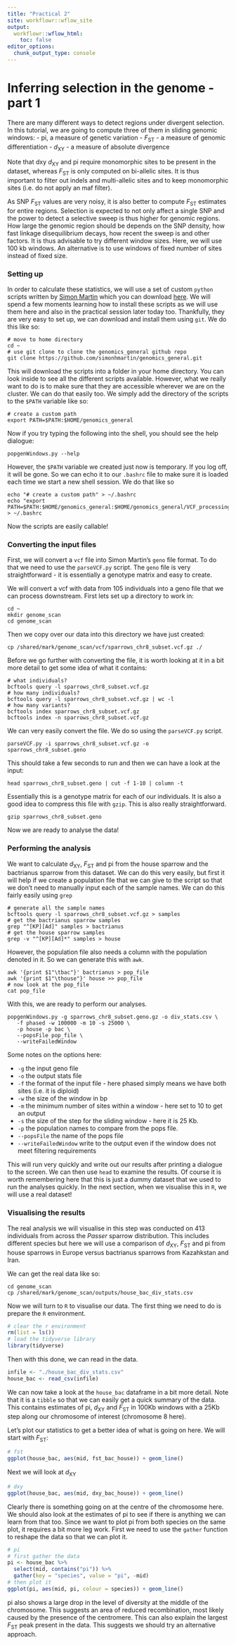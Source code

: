 ```yaml
---
title: "Practical 2"
site: workflowr::wflow_site
output:
  workflowr::wflow_html:
    toc: false
editor_options:
  chunk_output_type: console
---
```


# Inferring selection in the genome - part 1

There are many different ways to detect regions under divergent selection. In this tutorial, we are going to compute three of them in sliding genomic windows:
- pi, a measure of genetic variation
- *F*<sub>ST</sub> - a measure of genomic differentiation
- *d*<sub>XY</sub> - a measure of absolute divergence

Note that dxy *d*<sub>XY</sub> and pi require monomorphic sites to be present in the dataset, whereas  *F*<sub>ST</sub> is only computed on bi-allelic sites. It is thus important to filter out indels and multi-allelic sites and to keep monomorphic sites (i.e. do not apply an maf filter).

As SNP  *F*<sub>ST</sub> values are very noisy, it is also better to compute  *F*<sub>ST</sub> estimates for entire regions. Selection is expected to not only affect a single SNP and the power to detect a selective sweep is thus higher for genomic regions. How large the genomic region should be depends on the SNP density, how fast linkage disequilibrium decays, how recent the sweep is and other factors. It is thus advisable to try different window sizes. Here, we will use 100 kb windows. An alternative is to use windows of fixed number of sites instead of fixed size.

### Setting up

In order to calculate these statistics, we will use a set of custom `python` scripts written by [Simon Martin](https://simonmartinlab.org/) which you can download [here](https://github.com/simonhmartin/genomics_general). We will spend a few moments learning how to install these scripts as we will use them here and also in the practical session later today too. Thankfully, they are very easy to set up, we can download and install them using `git`. We do this like so:

```shell
# move to home directory
cd ~
# use git clone to clone the genomics_general github repo
git clone https://github.com/simonhmartin/genomics_general.git
```

This will download the scripts into a folder in your home directory. You can look inside to see all the different scripts available. However, what we really want to do is to make sure that they are accessible wherever we are on the cluster. We can do that easily too. We simply add the directory of the scripts to the `$PATH` variable like so:

```shell
# create a custom path
export PATH=$PATH:$HOME/genomics_general
```

Now if you try typing the following into the shell, you should see the help dialogue:

```shell
popgenWindows.py --help
```

However, the `$PATH` variable we created just now is temporary. If you log off, it will be gone. So we can echo it to our `.bashrc` file to make sure it is loaded each time we start a new shell session. We do that like so

```shell
echo "# create a custom path" > ~/.bashrc
echo "export PATH=$PATH:$HOME/genomics_general:$HOME/genomics_general/VCF_processing" > ~/.bashrc
```

Now the scripts are easily callable!

### Converting the input files

First, we will convert a `vcf` file into Simon Martin's `geno` file format. To do that we need to use the `parseVCF.py` script. The `geno` file is very straightforward - it is essentially a genotype matrix and easy to create.

We will convert a vcf with data from 105 individuals into a geno file that we can process downstream. First lets set up a directory to work in:

```shell
cd ~
mkdir genome_scan
cd genome_scan
```
Then we copy over our data into this directory we have just created:

```shell
cp /shared/mark/genome_scan/vcf/sparrows_chr8_subset.vcf.gz ./
```
Before we go further with converting the file, it is worth looking at it in a bit more detail to get some idea of what it contains:

```shell
# what individuals?
bcftools query -l sparrows_chr8_subset.vcf.gz
# how many individuals?
bcftools query -l sparrows_chr8_subset.vcf.gz | wc -l
# how many variants?
bcftools index sparrows_chr8_subset.vcf.gz
bcftools index -n sparrows_chr8_subset.vcf.gz
```

We can very easily convert the file. We do so using the `parseVCF.py` script.

```shell
parseVCF.py -i sparrows_chr8_subset.vcf.gz -o sparrows_chr8_subset.geno
```

This should take a few seconds to run and then we can have a look at the input:

```shell
head sparrows_chr8_subset.geno | cut -f 1-10 | column -t
```

Essentially this is a genotype matrix for each of our individuals. It is also a good idea to compress this file with `gzip`. This is also really straightforward.

```shell
gzip sparrows_chr8_subset.geno
```

Now we are ready to analyse the data!

### Performing the analysis

We want to calculate *d*<sub>XY</sub>, *F*<sub>ST</sub> and pi from the house sparrow and the bactrianus sparrow from this dataset. We can do this very easily, but first it will help if we create a population file that we can give to the script so that we don't need to manually input each of the sample names. We can do this fairly easily using `grep`

```shell
# generate all the sample names
bcftools query -l sparrows_chr8_subset.vcf.gz > samples
# get the bactrianus sparrow samples
grep "^[KP][Ad]" samples > bactrianus
# get the house sparrow samples
grep -v "^[KP][Ad]*" samples > house
```

However, the population file also needs a column with the population denoted in it. So we can generate this with `awk`.

```shell
awk '{print $1"\tbac"}' bactrianus > pop_file
awk '{print $1"\thouse"}' house >> pop_file
# now look at the pop_file
cat pop_file
```

With this, we are ready to perform our analyses.

```shell
popgenWindows.py -g sparrows_chr8_subset.geno.gz -o div_stats.csv \
   -f phased -w 100000 -m 10 -s 25000 \
   -p house -p bac \
   --popsFile pop_file \
   --writeFailedWindow
```
Some notes on the options here:

- `-g` the input geno file
- `-o` the output stats file
- `-f` the format of the input file - here phased simply means we have both sites (i.e. it is diploid)
- `-w` the size of the window in bp
- `-m` the minimum number of sites within a window - here set to 10 to get an output
- `-s` the size of the step for the sliding window - here it is 25 Kb.
- `-p` the population names to compare from the pops file.
- `--popsFile` the name of the pops file
- `--writeFailedWindow` write to the output even if the window does not meet filtering requirements

This will run very quickly and write out our results after printing a dialogue to the screen. We can then use `head` to examine the results. Of course it is worth remembering here that this is just a dummy dataset that we used to run the analyses quickly. In the next section, when we visualise this in `R`, we will use a real dataset!

### Visualising the results

The real analysis we will visualise in this step was conducted on 413 individuals from across the *Passer* sparrow distribution. This includes different species but here we will use a comparison of *d*<sub>XY</sub>, *F*<sub>ST</sub> and pi from house sparrows in Europe versus bactrianus sparrows from Kazahkstan and Iran.

We can get the real data like so:

```shell
cd genome_scan
cp /shared/mark/genome_scan/outputs/house_bac_div_stats.csv
```

Now we will turn to `R` to visualise our data. The first thing we need to do is prepare the `R` environment.

```r
# clear the r environment
rm(list = ls())
# load the tidyverse library
library(tidyverse)
```

Then with this done, we can read in the data.

```r
infile <- "./house_bac_div_stats.csv"
house_bac <- read_csv(infile)
```

We can now take a look at the `house_bac` dataframe in a bit more detail. Note that it is a `tibble` so that we can easily get a quick summary of the data. This contains estimates of pi, *d*<sub>XY</sub> and *F*<sub>ST</sub> in 100Kb windows with a 25Kb step along our chromosome of interest (chromosome 8 here).

Let's plot our statistics to get a better idea of what is going on here. We will start with *F*<sub>ST</sub>:

```r
# fst
ggplot(house_bac, aes(mid, fst_bac_house)) + geom_line()
```

Next we will look at *d*<sub>XY</sub>

```r
# dxy
ggplot(house_bac, aes(mid, dxy_bac_house)) + geom_line()
```

Clearly there is something going on at the centre of the chromosome here. We should also look at the estimates of pi to see if there is anything we can learn from that too. Since we want to plot pi from both species on the same plot, it requires a bit more leg work. First we need to use the `gather` function to reshape the data so that we can plot it.

```r
# pi
# first gather the data
pi <- house_bac %>%
  select(mid, contains("pi")) %>%
  gather(key = "species", value = "pi", -mid)
# then plot it
ggplot(pi, aes(mid, pi, colour = species)) + geom_line()
```

pi also shows a large drop in the level of diversity at the middle of the chromosome. This suggests an area of reduced recombination, most likely caused by the presence of the centromere. This can also explain the largest *F*<sub>ST</sub> peak present in the data. This suggests we should try an alternative approach.
